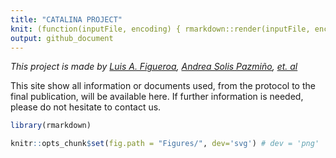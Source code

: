 ```yaml
---
title: "CATALINA PROJECT"
knit: (function(inputFile, encoding) { rmarkdown::render(inputFile, encoding = encoding, output_file = paste0(dirname(inputFile),'/README.md')) })
output: github_document
---
```

<i> This project is made by [Luis A. Figueroa](https://twitter.com/LuisFig1706), [Andrea Solis Pazmiño](https://x.com/paosolpaz18), [et. al](https://x.com/CaTaLiNA_Ecu)</i>

This site show all information or documents used, from the protocol to the final publication, will be available here. If further information is needed, please do not hesitate to contact us. 

```r
library(rmarkdown)

knitr::opts_chunk$set(fig.path = "Figures/", dev='svg') # dev = 'png'
```